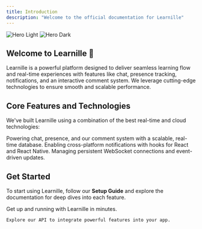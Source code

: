 ```yaml
---
title: Introduction
description: "Welcome to the official documentation for Learnille"
---
```


<img
  className="block dark:hidden"
  src="/images/hero-light.svg"
  alt="Hero Light"
/>
<img
  className="hidden dark:block"
  src="/images/hero-dark.svg"
  alt="Hero Dark"
/>

## Welcome to Learnille 🚀

Learnille is a powerful platform designed to deliver seamless learning flow and real-time experiences with features like chat, presence tracking, notifications, and an interactive comment system. We leverage cutting-edge technologies to ensure smooth and scalable performance.

## Core Features and Technologies

We've built Learnille using a combination of the best real-time and cloud technologies:

<CardGroup cols={2}>
  <Card
    title="InstantDB for Realtime Features"
    icon="database"
    href="https://instantdb.com/docs"
  >
    Powering chat, presence, and our comment system with a scalable, real-time database.
  </Card>
  <Card
    title="Novu for Notifications"
    icon="bell"
    href="https://docs.novu.co/inbox/react/hooks/overview"
  >
    Enabling cross-platform notifications with hooks for React and React Native.
  </Card>
  <Card
    title="Deepstream for Realtime Server-Client Communication"
    icon="network-wired"
    href="https://deepstream.io/docs"
  >
    Managing persistent WebSocket connections and event-driven updates.
  </Card>
</CardGroup>

## Get Started

To start using Learnille, follow our **Setup Guide** and explore the documentation for deep dives into each feature.

<CardGroup cols={2}>
  <Card
    title="Quick Start Guide"
    icon="rocket"
    href="/docs/getting-started"
  >
    Get up and running with Learnille in minutes.
  </Card>
  <Card
    title="API Reference"
    icon="code"
    href="/api-reference"

  >
    Explore our API to integrate powerful features into your app.
  </Card>
</CardGroup>
